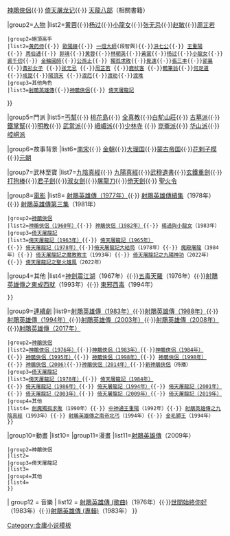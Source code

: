{{Navbox
|name = 射鵰三部曲
|title = [[金庸]]《[[射鵰三部曲]]》

|group1 = 小說
|list1 = [[射鵰英雄傳]]{{·}} [[神鵰俠侶]]{{·}} [[倚天屠龙记]]{{·}} [[天龙八部 (小说)|天龍八部]]（相關書籍）

|group2=[[:Category:射鵰三部曲角色|人物]]
|list2={{Navbox subgroup
 |liststyle=width:auto;
 |groupstyle=width:6em;
 |group1=主角 
 |list1= [[郭靖]]{{·}}[[黄蓉]]{{·}}[[杨过]]{{·}}[[小龍女]]{{·}}[[张无忌]]{{·}}[[赵敏]]{{·}}[[周芷若]]
 |group2=絕頂高手
 |list2=[[黄药师]]{{·}} [[歐陽鋒]]{{·}} [[一燈大師]](段智興){{·}}[[洪七公]]{{·}} [[王重陽 (金庸)|王重陽]]{{·}} [[周伯通]]{{·}} [[郭靖]]{{·}}[[黄蓉]]{{·}}[[林朝英 (金庸小說)|林朝英]]{{·}}[[黄裳 (北宋)|黃裳]]{{·}}[[杨过]]{{·}}[[小龍女]]{{·}}[[裘千仞]]{{·}} [[金輪國師]]{{·}}[[公孫止]]{{·}} [[獨孤求敗]]{{·}}[[覺遠]]{{·}}[[張三丰 (金庸)|張三丰]]{{·}}[[郭襄]]{{·}}[[黃衫女子]] {{·}}[[张无忌]] {{·}}[[周芷若]] {{·}}[[鹿杖客]] {{·}}[[鶴筆翁]]{{·}}[[何足道]]{{·}}[[成崑]]{{·}}[[陽頂天]] {{·}}[[渡厄]]{{·}}[[渡劫]]{{·}}[[渡难]]
 |group3=其他角色
 |list3=[[射鵰英雄傳角色列表|射鵰英雄傳]]{{·}}[[神鵰俠侶角色列表|神鵰俠侶]]{{·}} [[倚天屠龍記角色列表|倚天屠龍記]]
}}
 
|group5=門派
|list5=[[丐幫]]{{·}} [[桃花島 (門派)|桃花島]]{{·}} [[全真教]]{{·}}[[白駝山莊]]{{·}} [[古墓派]]{{·}} [[鐵掌幫]]{{·}}[[明教]]{{·}} [[武當派]]{{·}} [[峨嵋派]]{{·}}[[少林寺]] {{·}} [[崑崙派]]{{·}} [[华山派]]{{·}} [[崆峒派]]

|group6=故事背景
|list6=[[南宋]]{{·}} [[金朝]]{{·}}[[大理国]]{{·}}[[蒙古帝国]]{{·}}[[花剌子模]]{{·}}[[元朝]]

|group7=武林至寶
|list7=[[九陰真經]]{{·}} [[九陽真經]]{{·}}[[武穆遺書]]{{·}}[[玄鐵重劍]]{{·}}[[打狗棒]]{{·}}[[君子劍]]{{·}}[[淑女劍]]{{·}}[[屠龍刀]]{{·}}[[倚天劍]]{{·}} [[聖火令]]

|group8=[[:Category:射鵰三部曲改編電影|電影]]
|list8={{Navbox subgroup
 |liststyle=width:auto;
 |groupstyle=width:6em;
 |group1=[[:Category:射鵰英雄傳改編影片|射鵰英雄傳]]
 |list1=[[射鵰英雄傳 (1958年電影)|射鵰英雄傳（1958年）]]{{·}} [[射鵰英雄傳 (1977年電影)|射鵰英雄傳（1977年）]]{{·}} [[射鵰英雄傳續集]]（1978年）{{·}} [[射鵰英雄傳第三集]]（1981年） 
 |group2=[[:Category:神鵰俠侶改編影片|神鵰俠侶]]
 |list2=[[神鵰俠侶(1960年電影)|神鵰俠侶（1960年）]]{{·}} [[神鵰俠侶 (1982年電影)|神鵰俠侶（1982年）]]{{·}} [[楊過與小龍女]]（1983年）
 |group3=[[:Category:倚天屠龍記改編電影|倚天屠龍記]]
 |list3=[[倚天屠龍記 (1963年電影)|倚天屠龍記（1963年）]]{{·}} [[倚天屠龍記 (1965年電影)|倚天屠龍記（1965年）]]{{·}} [[倚天屠龍記 (1978年電影)|倚天屠龍記（1978年）]]{{·}}[[倚天屠龍記大結局]]（1978年）{{·}} [[魔殿屠龍]]（1984年）{{·}} [[倚天屠龍記之魔教教主]]（1993年）{{·}} [[倚天屠龍記之九陽神功]]（2022年）{{·}} [[倚天屠龍記之聖火雄風]]（2022年）
|group4=其他
|list4=[[神劍震江湖]]（1967年）{{·}}[[五毒天羅]]（1976年）{{·}}[[射鵰英雄傳之東成西就]]（1993年）{{·}} [[东邪西毒|東邪西毒]]（1994年）
 }}

|group9=[[:Category:射鵰三部曲改編連續劇|連續劇]]
|list9={{Navbox subgroup
 |liststyle=width:auto;
 |groupstyle=width:6em;
 |group1=[[:Category:射鵰英雄傳改編連續劇|射鵰英雄傳]]
 |list1=[[射鵰英雄傳 (1976年電視劇)|射鵰英雄傳（1976年）]]{{·}}[[射鵰英雄傳 (1983年電視劇)|射鵰英雄傳（1983年）]]{{·}}[[射鵰英雄傳 (1988年電視劇)|射鵰英雄傳（1988年）]]{{·}}[[射鵰英雄傳 (1994年電視劇)|射鵰英雄傳（1994年）]]{{·}}[[射鵰英雄傳 (2003年電視劇)|射鵰英雄傳（2003年）]]{{·}}[[射鵰英雄傳 (2008年電視劇)|射鵰英雄傳（2008年）]]{{·}}[[射雕英雄传 (2017年电视剧)|射鵰英雄傳（2017年）]]
 |group2=[[:Category:神鵰俠侶改編連續劇|神鵰俠侶]]
 |list2=[[神鵰俠侶 (1976年電視劇)|神鵰俠侶（1976年）]]{{·}}[[神鵰俠侶 (1983年電視劇)|神鵰俠侶（1983年）]]{{·}}[[神鵰俠侶 (1984年電視劇)|神鵰俠侶（1984年）]]{{·}} [[神鵰俠侶 (1995年電視劇)|神鵰俠侶（1995年）]]{{·}} [[神鵰俠侶 (1998年新加坡電視劇)|神鵰俠侶（1998年）]]{{·}} [[神鵰俠侶 (1998年臺視電視劇)|神鵰俠侶（1998年）]]{{·}} [[神鵰俠侶 (2006年電視劇)|神鵰俠侶（2006)]]{{·}}[[神鵰俠侶 (2014年電視劇)|神鵰俠侶（2014年）]]{{·}}[[新神鵰俠侶]]（待播）
 |group3=[[:Category:倚天屠龍記改編連續劇|倚天屠龍記]]
 |list3=[[倚天屠龍記 (1978年電視劇)|倚天屠龍記（1978年）]]{{·}} [[倚天屠龍記 (1984年電視劇)|倚天屠龍記（1984年）]]{{·}} [[倚天屠龍記 (1986年電視劇)|倚天屠龍記（1986年）]]{{·}} [[倚天屠龍記 (1994年電視劇)|倚天屠龍記（1994年）]]{{·}} [[倚天屠龍記 (2001年電視劇)|倚天屠龍記（2001年）]]{{·}} [[倚天屠龍記 (2003年電視劇)|倚天屠龍記（2003年）]]{{·}} [[倚天屠龍記 (2009年電視劇)|倚天屠龍記（2009年）]]{{·}} [[倚天屠龍記 (2019年電視劇)|倚天屠龍記（2019年）]]
 |group4=其他
 |list4= [[劍魔獨孤求敗]]（1990年）{{·}} [[中神通王重陽]]（1992年）{{·}} [[射鵰英雄傳之九陰真經]]（1993年）{{·}} [[射鵰英雄傳之南帝北丐]]（1994年）{{·}} [[金毛獅王 (電視劇)|金毛獅王]]（1994年）
 }}
|group10=動畫
|list10={{Navbox subgroup
 |liststyle=width:auto;
 |groupstyle=width:6em;
 |group1=射鵰英雄傳
 |list1=
 |group2=　神鵰俠侶
 |list2=[[神鵰俠侶 (動畫)|神鵰俠侶]]（2001年）
 |group3=倚天屠龍記
 |list3=
 |group4=其他
 |list4=
 }}
|group11=漫畫
|list11={{Navbox subgroup
 |liststyle=width:auto;
 |groupstyle=width:6em;
 |group1=射鵰英雄傳
 |list1=[[射鵰英雄傳 (漫畫)|射鵰英雄傳]]（1998）{{·}}[[射鵰英雄傳EAGLET|射鵰英雄傳]]（2009年）
 |group2=神鵰俠侶
 |list2=
 |group3=倚天屠龍記
 |list3=
 |group4=其他
 |list4=
 }}
| group12 = 音樂
| list12 = [[射鵰英雄傳 (歌曲)]]（1976年）{{·}}[[世間始終你好]]（1983年）{{·}}[[射鵰英雄傳 (專輯)]]（1983年）
}}
<noinclude>
[[Category:射鵰三部曲|{{PAGENAME}}]]
[[Category:金庸小说模板]]
</noinclude>